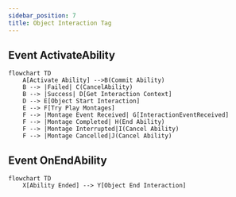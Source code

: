 ```yaml
---
sidebar_position: 7
title: Object Interaction Tag
---
```


## Event ActivateAbility 
```mermaid
flowchart TD
    A[Activate Ability] -->B(Commit Ability)
    B --> |Failed| C(CancelAbility)
    B --> |Success| D[Get Interaction Context]
    D --> E[Object Start Interaction]
    E --> F[Try Play Montages]
    F --> |Montage Event Received| G[InteractionEventReceived]
    F --> |Montage Completed| H(End Ability)
    F --> |Montage Interrupted|I(Cancel Ability)
    F --> |Montage Cancelled|J(Cancel Ability)
```

## Event OnEndAbility
```mermaid
flowchart TD
    X[Ability Ended] --> Y[Object End Interaction]
```
